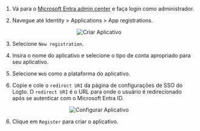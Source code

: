 
1. Vá para o [Microsoft Entra admin center](https://entra.microsoft.com/) e faça login como administrador.

2. Navegue até Identity > Applications > App registrations.

<center>
  <img src={createApplication} alt="Criar Aplicativo" />
</center>

3. Selecione `New registration`.

4. Insira o nome do aplicativo e selecione o tipo de conta apropriado para seu aplicativo.

5. Selecione `Web` como a plataforma do aplicativo.

6. Copie e cole o `redirect URI` da página de configurações de SSO do Logto. O `redirect URI` é o URL para onde o usuário é redirecionado após se autenticar com o Microsoft Entra ID.

<center>
  <img src={configApplication} alt="Configurar Aplicativo" />
</center>

6. Clique em `Register` para criar o aplicativo.
